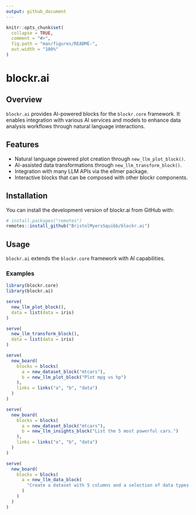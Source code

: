 ```yaml
---
output: github_document
---
```


<!-- README.md is generated from README.Rmd. Please edit that file -->

```r
knitr::opts_chunk$set(
  collapse = TRUE,
  comment = "#>",
  fig.path = "man/figures/README-",
  out.width = "100%"
)
```

# blockr.ai

<!-- badges: start -->
<!-- badges: end -->

## Overview

`blockr.ai` provides AI-powered blocks for the `blockr.core` framework. It enables integration with various AI services and models to enhance data analysis workflows through natural language interactions.

## Features

- Natural language powered plot creation through `new_llm_plot_block()`.
- AI-assisted data transformations through `new_llm_transform_block()`.
- Integration with many LLM APIs via the ellmer package.
- Interactive blocks that can be composed with other blockr components.

## Installation

You can install the development version of blockr.ai from GitHub with:

```r
# install.packages("remotes")
remotes::install_github("BristolMyersSquibb/blockr.ai")
```

## Usage

`blockr.ai` extends the `blockr.core` framework with AI capabilities.

### Examples

```r
library(blockr.core)
library(blockr.ai)

serve(
  new_llm_plot_block(),
  data = list(data = iris)
)

serve(
  new_llm_transform_block(),
  data = list(data = iris)
)

serve(
  new_board(
    blocks = blocks(
      a = new_dataset_block("mtcars"),
      b = new_llm_plot_block("Plot mpg vs hp")
    ),
    links = links("a", "b", "data")
  )
)

serve(
  new_board(
    blocks = blocks(
      a = new_dataset_block("mtcars"),
      b = new_llm_insights_block("List the 5 most powerful cars.")
    ),
    links = links("a", "b", "data")
  )
)

serve(
  new_board(
    blocks = blocks(
      a = new_llm_data_block(
        "Create a dataset with 5 columns and a selection of data types."
      )
    )
  )
)
```
